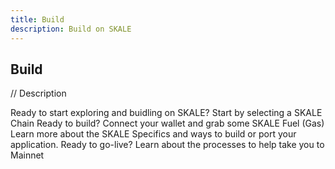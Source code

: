 ```yaml
---
title: Build
description: Build on SKALE
---
```



## Build

// Description

<CardGrid>
	<a style="text-decoration: none;"href="/quick-start/select-a-chain">
		<Card title="1. Select a SKALE Chain">
			Ready to start exploring and buidling on SKALE? Start by selecting a SKALE Chain
		</Card>
	</a>
	<a style="text-decoration: none;"href="/quick-start/acquire-sfuel">
		<Card title="2. Acquire sFUEL (Gas Token)">
			Ready to build? Connect your wallet and grab some SKALE Fuel (Gas)
		</Card>
	</a>
	<a style="text-decoration: none;"href="/quick-start/build">
		<Card title="3. Build">
			Learn more about the SKALE Specifics and ways to build or port your application.
		</Card>
	</a>
	<a style="text-decoration: none;"href="/quick-start/go-live">
		<Card title="4. Go-Live Process">
			Ready to go-live? Learn about the processes to help take you to Mainnet
		</Card>
	</a>
</CardGrid>
